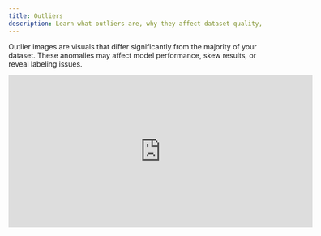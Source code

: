 ```yaml
---
title: Outliers
description: Learn what outliers are, why they affect dataset quality, and how to detect and manage them using Visual Layer.
---
```

<Tip>

Outlier images are visuals that differ significantly from the majority of your dataset. These anomalies may affect model performance, skew results, or reveal labeling issues.

</Tip>

<iframe 
  width="600"
  height="300"
  style={{ borderRadius: '10px'}}  
  src="https://www.youtube.com/embed/OpSLWjy6pGE?autoplay=1&mute=1&rel=0" 
  title="Detecting Dark Image Issues" 
  frameborder="0" 
  allow="accelerometer; autoplay; clipboard-write; encrypted-media; gyroscope; picture-in-picture; web-share" 
  allowfullscreen
/>



Outliers typically fall into one of the following categories:

<div className="integrations-table">

| Categories            | Description |
|-----------------------|-------------|
| **Domain or Content Outliers** | Images that feel "out of place" compared to the rest of your data. From a different source, domain, or modality (e.g., a drawing in a photo dataset). Captured in unexpected conditions (e.g., extreme lighting, occlusions). Showing objects in rare or ambiguous contexts. |
| **Quality Outliers**  | Images that are technically flawed or inconsistent with the rest of the set. Blurry, overexposed, or too dark. Containing heavy compression artifacts or noise. Corrupted or visually incomplete. |
| **Class (Label) Outliers** | Images that don’t semantically match any class in your label vocabulary. True outliers: e.g., an image of a sheep in a dog/cat dataset — it doesn't belong to any existing class. Out-of-distribution examples: e.g., a sketch of a dog in a dataset of real dog photos. These are different from mislabels, where an image is mislabeled but still belongs to a known class. |

</div>

### Common Causes of Outliers

<div className="integrations-table">

| Cause                  | Description |
|------------------------|-------------|
| **Data collection errors** | Samples from unrelated categories or domains may be incorrectly included. |
| **Artifacts and anomalies** | Distortions like blur, noise, or overexposure can make an image an outlier. |
| **Rare instances**       | Rare objects, edge-case events, or unconventional perspectives may introduce visual outliers. |

</div>

## Why It Matters

<div className="integrations-table">

| Problem | Impact |
|---------|--------|
| Reduced data quality | Outliers introduce noise and reduce consistency across your dataset. |
| Weaker model performance | Models trained on unfiltered outliers may generalize poorly or become unstable in production. |
| Hidden skew | Outliers may distort validation results or inflate perceived class diversity. |

</div>

## How to Detect Outliers in Visual Layer

Visual Layer provides a one-click method for detecting and correcting outliers using automated issue detection.

- Detect Outliers:  
  Go to "Add Filter" → "Outliers" → select "IS" as the logic operator → set the desired confidence threshold (default is 0.5).  
  Export the results using "Matching the applied filter."

- Correct Outliers:  
  Go to "Add Filter" → "Outliers" → select "IS NOT" as the logic operator → set the desired confidence threshold (default is 0.5).  
  Export the results using "Matching the applied filter."

Managing outliers is an essential step in building reliable, balanced models.
